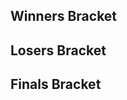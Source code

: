 <!-- Generated with http://tournament-nub.rhcloud.com/toliquipedia name=showdowngg-SFGameNight70 -->{{DISPLAYTITLE:Get Smashed at the Foundry #70: Bracket}}{{SetGame|melee}}<!--
-->{{tabs static
|name1=Overview
|link1=Get_Smashed_at_the_Foundry/70
|name2=Bracket
|link2=Get_Smashed_at_the_Foundry/70/Bracket
|This=2
}}
==Winners Bracket==
{{64DEWBracketA
|column-width=155
|r1m1p1=SFAT |r1m1p1flag=us |r1m1p1score=W |r1m1win=1
|r1m1p2=Bye |r1m1p2flag= |r1m1p2score=-

|r1m2p1=Hoof |r1m2p1flag= |r1m2p1score=2 |r1m2win=1
|r1m2p2=Zyfair |r1m2p2flag= |r1m2p2score=0

|r1m3p1=Zoap |r1m3p1flag= |r1m3p1score=1 |r1m3win=2
|r1m3p2=Deem |r1m3p2flag= |r1m3p2score=2

|r1m4p1=Arcadia |r1m4p1flag= |r1m4p1score=2 |r1m4win=1
|r1m4p2=Pride |r1m4p2flag= |r1m4p2score=1

|r1m5p1=Tang |r1m5p1flag=us |r1m5p1score=2 |r1m5win=1
|r1m5p2=PKP |r1m5p2flag= |r1m5p2score=0

|r1m6p1=Ghettotastic |r1m6p1flag= |r1m6p1score=2 |r1m6win=1
|r1m6p2=Charlezard |r1m6p2flag= |r1m6p2score=0

|r1m7p1=gaR |r1m7p1flag=us |r1m7p1score=2 |r1m7win=1
|r1m7p2=Ian |r1m7p2flag= |r1m7p2score=0

|r1m8p1=Miguel |r1m8p1flag= |r1m8p1score=2 |r1m8win=1
|r1m8p2=Wonderbean |r1m8p2flag= |r1m8p2score=0

|r1m9p1=HomeMadeWaffles |r1m9p1flag=us |r1m9p1score=2 |r1m9win=1
|r1m9p2=NRG |r1m9p2flag= |r1m9p2score=0

|r1m10p1=Dr Jwns |r1m10p1flag= |r1m10p1score=2 |r1m10win=1
|r1m10p2=Higgins |r1m10p2flag= |r1m10p2score=0

|r1m11p1=Catnip |r1m11p1flag= |r1m11p1score=2 |r1m11win=1
|r1m11p2=Yamz |r1m11p2flag= |r1m11p2score=0

|r1m12p1=Skeeter |r1m12p1flag= |r1m12p1score=2 |r1m12win=1
|r1m12p2=Flan |r1m12p2flag= |r1m12p2score=0

|r1m13p1=NMW |r1m13p1flag=us |r1m13p1score=2 |r1m13win=1
|r1m13p2=MF |r1m13p2flag= |r1m13p2score=0

|r1m14p1=Dounan |r1m14p1flag= |r1m14p1score=2 |r1m14win=1
|r1m14p2=Widlar |r1m14p2flag= |r1m14p2score=1

|r1m15p1=Bob$ |r1m15p1flag=us |r1m15p1score=2 |r1m15win=1
|r1m15p2=Blaine |r1m15p2flag= |r1m15p2score=0

|r1m16p1=Myko |r1m16p1flag= |r1m16p1score=2 |r1m16win=1
|r1m16p2=Allpain |r1m16p2flag= |r1m16p2score=0

|r1m17p1=Shroomed |r1m17p1flag=us |r1m17p1score=W |r1m17win=1
|r1m17p2=Bye |r1m17p2flag= |r1m17p2score=-

|r1m18p1=Bobo |r1m18p1flag= |r1m18p1score=0 |r1m18win=2
|r1m18p2=Sabelan |r1m18p2flag= |r1m18p2score=2

|r1m19p1=Sunny |r1m19p1flag= |r1m19p1score=2 |r1m19win=1
|r1m19p2=Mari |r1m19p2flag= |r1m19p2score=1

|r1m20p1=Char |r1m20p1flag= |r1m20p1score=2 |r1m20win=1
|r1m20p2=Paragon |r1m20p2flag= |r1m20p2score=0

|r1m21p1=D..P |r1m21p1flag=us |r1m21p1score=2 |r1m21win=1
|r1m21p2=Ultraman |r1m21p2flag= |r1m21p2score=0

|r1m22p1=ShaqFu |r1m22p1flag= |r1m22p1score=2 |r1m22win=1
|r1m22p2=DBA |r1m22p2flag= |r1m22p2score=0

|r1m23p1=Phil |r1m23p1flag=us |r1m23p1score=2 |r1m23win=1
|r1m23p2=Carlos |r1m23p2flag= |r1m23p2score=0

|r1m24p1=Narfanator |r1m24p1flag= |r1m24p1score=2 |r1m24win=1
|r1m24p2=Mike741 |r1m24p2flag= |r1m24p2score=0

|r1m25p1=Frootloop |r1m25p1flag=us |r1m25p1score=W |r1m25win=1
|r1m25p2=Bye |r1m25p2flag= |r1m25p2score=-

|r1m26p1=LTigre |r1m26p1flag= |r1m26p1score=2 |r1m26win=1
|r1m26p2=Clubs |r1m26p2flag= |r1m26p2score=0

|r1m27p1=W33dl0rd840 |r1m27p1flag=us |r1m27p1score=2 |r1m27win=1
|r1m27p2=Zander |r1m27p2flag= |r1m27p2score=0

|r1m28p1=Sage |r1m28p1flag= |r1m28p1score=2 |r1m28win=1
|r1m28p2=Evan |r1m28p2flag= |r1m28p2score=0

|r1m29p1=Berto |r1m29p1flag= |r1m29p1score=2 |r1m29win=1
|r1m29p2=PCB |r1m29p2flag= |r1m29p2score=1

|r1m30p1=Enjoiful |r1m30p1flag= |r1m30p1score=2 |r1m30win=1
|r1m30p2=Cruz |r1m30p2flag= |r1m30p2score=0

|r1m31p1=Delphiki |r1m31p1flag= |r1m31p1score=2 |r1m31win=1
|r1m31p2=Nipunn |r1m31p2flag= |r1m31p2score=0

|r1m32p1=Grandma's Cleavage |r1m32p1flag= |r1m32p1score=2 |r1m32win=1
|r1m32p2=Sky |r1m32p2flag= |r1m32p2score=0

|r2m1p1=SFAT |r2m1p1flag=us |r2m1p1score=2 |r2m1win=1
|r2m1p2=Hoof |r2m1p2flag= |r2m1p2score=0

|r2m2p1=Deem |r2m2p1flag= |r2m2p1score=1 |r2m2win=2
|r2m2p2=Arcadia |r2m2p2flag= |r2m2p2score=2

|r2m3p1=Tang |r2m3p1flag=us |r2m3p1score=2 |r2m3win=1
|r2m3p2=Ghettotastic |r2m3p2flag= |r2m3p2score=0

|r2m4p1=gaR |r2m4p1flag=us |r2m4p1score=2 |r2m4win=1
|r2m4p2=Miguel |r2m4p2flag= |r2m4p2score=0

|r2m5p1=HomeMadeWaffles |r2m5p1flag=us |r2m5p1score=2 |r2m5win=1
|r2m5p2=Dr Jwns |r2m5p2flag= |r2m5p2score=0

|r2m6p1=Catnip |r2m6p1flag= |r2m6p1score=2 |r2m6win=1
|r2m6p2=Skeeter |r2m6p2flag= |r2m6p2score=0

|r2m7p1=NMW |r2m7p1flag=us |r2m7p1score=2 |r2m7win=1
|r2m7p2=Dounan |r2m7p2flag= |r2m7p2score=0

|r2m8p1=Bob$ |r2m8p1flag=us |r2m8p1score=2 |r2m8win=1
|r2m8p2=Myko |r2m8p2flag= |r2m8p2score=0

|r2m9p1=Shroomed |r2m9p1flag=us |r2m9p1score=2 |r2m9win=1
|r2m9p2=Sabelan |r2m9p2flag= |r2m9p2score=0

|r2m10p1=Sunny |r2m10p1flag= |r2m10p1score=2 |r2m10win=1
|r2m10p2=Char |r2m10p2flag= |r2m10p2score=0

|r2m11p1=D..P |r2m11p1flag=us |r2m11p1score=2 |r2m11win=1
|r2m11p2=ShaqFu |r2m11p2flag= |r2m11p2score=0

|r2m12p1=Phil |r2m12p1flag=us |r2m12p1score=2 |r2m12win=1
|r2m12p2=Narfanator |r2m12p2flag= |r2m12p2score=0

|r2m13p1=Frootloop |r2m13p1flag=us |r2m13p1score=2 |r2m13win=1
|r2m13p2=LTigre |r2m13p2flag= |r2m13p2score=0

|r2m14p1=W33dl0rd840 |r2m14p1flag=us |r2m14p1score=1 |r2m14win=2
|r2m14p2=Sage |r2m14p2flag= |r2m14p2score=2

|r2m15p1=Berto |r2m15p1flag= |r2m15p1score=2 |r2m15win=1
|r2m15p2=Enjoiful |r2m15p2flag= |r2m15p2score=0

|r2m16p1=Delphiki |r2m16p1flag= |r2m16p1score=2 |r2m16win=1
|r2m16p2=Grandma's Cleavage |r2m16p2flag= |r2m16p2score=0

|r3m1p1=SFAT |r3m1p1flag=us |r3m1p1score=2 |r3m1win=1
|r3m1p2=Arcadia |r3m1p2flag= |r3m1p2score=0

|r3m2p1=Tang |r3m2p1flag=us |r3m2p1score=2 |r3m2win=1
|r3m2p2=gaR |r3m2p2flag=us |r3m2p2score=1

|r3m3p1=HomeMadeWaffles |r3m3p1flag=us |r3m3p1score=2 |r3m3win=1
|r3m3p2=Catnip |r3m3p2flag= |r3m3p2score=0

|r3m4p1=NMW |r3m4p1flag=us |r3m4p1score=2 |r3m4win=1
|r3m4p2=Bob$ |r3m4p2flag=us |r3m4p2score=0

|r3m5p1=Shroomed |r3m5p1flag=us |r3m5p1score=2 |r3m5win=1
|r3m5p2=Sunny |r3m5p2flag= |r3m5p2score=0

|r3m6p1=D..P |r3m6p1flag=us |r3m6p1score=0 |r3m6win=2
|r3m6p2=Phil |r3m6p2flag=us |r3m6p2score=2

|r3m7p1=Frootloop |r3m7p1flag=us |r3m7p1score=2 |r3m7win=1
|r3m7p2=Sage |r3m7p2flag= |r3m7p2score=0

|r3m8p1=Berto |r3m8p1flag= |r3m8p1score=2 |r3m8win=1
|r3m8p2=Delphiki |r3m8p2flag= |r3m8p2score=1

|r4m1p1=SFAT |r4m1p1flag=us |r4m1p1score=2 |r4m1win=1
|r4m1p2=Tang |r4m1p2flag=us |r4m1p2score=0

|r4m2p1=HomeMadeWaffles |r4m2p1flag=us |r4m2p1score=1 |r4m2win=2
|r4m2p2=NMW |r4m2p2flag=us |r4m2p2score=2

|r4m3p1=Shroomed |r4m3p1flag=us |r4m3p1score=2 |r4m3win=1
|r4m3p2=Phil |r4m3p2flag=us |r4m3p2score=0

|r4m4p1=Frootloop |r4m4p1flag=us |r4m4p1score=2 |r4m4win=1
|r4m4p2=Berto |r4m4p2flag= |r4m4p2score=0

|r5m1p1=SFAT |r5m1p1flag=us |r5m1p1score=2 |r5m1win=1
|r5m1p2=NMW |r5m1p2flag=us |r5m1p2score=0

|r5m2p1=Shroomed |r5m2p1flag=us |r5m2p1score=2 |r5m2win=1
|r5m2p2=Frootloop |r5m2p2flag=us |r5m2p2score=0
}}

==Losers Bracket==
{{64DELBracketSmwA
|tourneylink=Get Smashed at the Foundry/70
|tourneyname=Get Smashed at the Foundry #70
|l1placement=49-64
|l2placement=33-48
|l3placement=25-32
|l4placement=17-24
|l5placement=13-16
|l6placement=9-12
|l7placement=7-8
|l8placement=5-6
|column-width=155
|l1m1p1=Bye |l1m1p1flag= |l1m1p1score=- |l1m1win=2
|l1m1p2=Zyfair |l1m1p2flag= |l1m1p2score=W

|l1m2p1=Zoap |l1m2p1flag= |l1m2p1score=2 |l1m2win=1
|l1m2p2=Pride |l1m2p2flag= |l1m2p2score=1

|l1m3p1=PKP |l1m3p1flag= |l1m3p1score=0 |l1m3win=2
|l1m3p2=Charlezard |l1m3p2flag= |l1m3p2score=2

|l1m4p1=Ian |l1m4p1flag= |l1m4p1score=2 |l1m4win=1
|l1m4p2=Wonderbean |l1m4p2flag= |l1m4p2score=0

|l1m5p1=NRG |l1m5p1flag= |l1m5p1score=2 |l1m5win=1
|l1m5p2=Higgins |l1m5p2flag= |l1m5p2score=0

|l1m6p1=Yamz |l1m6p1flag= |l1m6p1score=2 |l1m6win=1
|l1m6p2=Flan |l1m6p2flag= |l1m6p2score=1

|l1m7p1=MF |l1m7p1flag= |l1m7p1score=0 |l1m7win=2
|l1m7p2=Widlar |l1m7p2flag= |l1m7p2score=2

|l1m8p1=Blaine |l1m8p1flag= |l1m8p1score=0 |l1m8win=2
|l1m8p2=Allpain |l1m8p2flag= |l1m8p2score=2

|l1m9p1=Bye |l1m9p1flag= |l1m9p1score=- |l1m9win=2
|l1m9p2=Bobo |l1m9p2flag= |l1m9p2score=W

|l1m10p1=Mari |l1m10p1flag= |l1m10p1score=2 |l1m10win=1
|l1m10p2=Paragon |l1m10p2flag= |l1m10p2score=0

|l1m11p1=Ultraman |l1m11p1flag= |l1m11p1score=2 |l1m11win=1
|l1m11p2=DBA |l1m11p2flag= |l1m11p2score=0

|l1m12p1=Carlos |l1m12p1flag= |l1m12p1score=2 |l1m12win=1
|l1m12p2=Mike741 |l1m12p2flag= |l1m12p2score=0

|l1m13p1=Bye |l1m13p1flag= |l1m13p1score=- |l1m13win=2
|l1m13p2=Clubs |l1m13p2flag= |l1m13p2score=W

|l1m14p1=Zander |l1m14p1flag= |l1m14p1score=2 |l1m14win=1
|l1m14p2=Evan |l1m14p2flag= |l1m14p2score=0

|l1m15p1=PCB |l1m15p1flag= |l1m15p1score=2 |l1m15win=1
|l1m15p2=Cruz |l1m15p2flag= |l1m15p2score=1

|l1m16p1=Nipunn |l1m16p1flag= |l1m16p1score=2 |l1m16win=1
|l1m16p2=Sky |l1m16p2flag= |l1m16p2score=0

|l2m1p1=Grandma's Cleavage |l2m1p1flag= |l2m1p1score=2 |l2m1win=1
|l2m1p2=Zyfair |l2m1p2flag= |l2m1p2score=0

|l2m2p1=Enjoiful |l2m2p1flag= |l2m2p1score=0 |l2m2win=2
|l2m2p2=Zoap |l2m2p2flag= |l2m2p2score=2

|l2m3p1=W33dl0rd840 |l2m3p1flag=us |l2m3p1score=2 |l2m3win=1
|l2m3p2=Charlezard |l2m3p2flag= |l2m3p2score=1

|l2m4p1=LTigre |l2m4p1flag= |l2m4p1score=2 |l2m4win=1
|l2m4p2=Ian |l2m4p2flag= |l2m4p2score=0

|l2m5p1=Narfanator |l2m5p1flag= |l2m5p1score=2 |l2m5win=1
|l2m5p2=NRG |l2m5p2flag= |l2m5p2score=0

|l2m6p1=ShaqFu |l2m6p1flag= |l2m6p1score=2 |l2m6win=1
|l2m6p2=Yamz |l2m6p2flag= |l2m6p2score=0

|l2m7p1=Char |l2m7p1flag= |l2m7p1score=2 |l2m7win=1
|l2m7p2=Widlar |l2m7p2flag= |l2m7p2score=1

|l2m8p1=Sabelan |l2m8p1flag= |l2m8p1score=2 |l2m8win=1
|l2m8p2=Allpain |l2m8p2flag= |l2m8p2score=0

|l2m9p1=Myko |l2m9p1flag= |l2m9p1score=2 |l2m9win=1
|l2m9p2=Bobo |l2m9p2flag= |l2m9p2score=1

|l2m10p1=Dounan |l2m10p1flag= |l2m10p1score=2 |l2m10win=1
|l2m10p2=Mari |l2m10p2flag= |l2m10p2score=0

|l2m11p1=Skeeter |l2m11p1flag= |l2m11p1score=2 |l2m11win=1
|l2m11p2=Ultraman |l2m11p2flag= |l2m11p2score=0

|l2m12p1=Dr Jwns |l2m12p1flag= |l2m12p1score=2 |l2m12win=1
|l2m12p2=Carlos |l2m12p2flag= |l2m12p2score=1

|l2m13p1=Miguel |l2m13p1flag= |l2m13p1score=2 |l2m13win=1
|l2m13p2=Clubs |l2m13p2flag= |l2m13p2score=0

|l2m14p1=Ghettotastic |l2m14p1flag= |l2m14p1score=2 |l2m14win=1
|l2m14p2=Zander |l2m14p2flag= |l2m14p2score=1

|l2m15p1=Deem |l2m15p1flag= |l2m15p1score=2 |l2m15win=1
|l2m15p2=PCB |l2m15p2flag= |l2m15p2score=1

|l2m16p1=Hoof |l2m16p1flag= |l2m16p1score=2 |l2m16win=1
|l2m16p2=Nipunn |l2m16p2flag= |l2m16p2score=1

|l3m1p1=Grandma's Cleavage |l3m1p1flag= |l3m1p1score=1 |l3m1win=2
|l3m1p2=Zoap |l3m1p2flag= |l3m1p2score=2

|l3m2p1=W33dl0rd840 |l3m2p1flag=us |l3m2p1score=2 |l3m2win=1
|l3m2p2=LTigre |l3m2p2flag= |l3m2p2score=0

|l3m3p1=Narfanator |l3m3p1flag= |l3m3p1score=0 |l3m3win=2
|l3m3p2=ShaqFu |l3m3p2flag= |l3m3p2score=2

|l3m4p1=Char |l3m4p1flag= |l3m4p1score=2 |l3m4win=1
|l3m4p2=Sabelan |l3m4p2flag= |l3m4p2score=0

|l3m5p1=Myko |l3m5p1flag= |l3m5p1score=2 |l3m5win=1
|l3m5p2=Dounan |l3m5p2flag= |l3m5p2score=0

|l3m6p1=Skeeter |l3m6p1flag= |l3m6p1score=2 |l3m6win=1
|l3m6p2=Dr Jwns |l3m6p2flag= |l3m6p2score=0

|l3m7p1=Miguel |l3m7p1flag= |l3m7p1score=2 |l3m7win=1
|l3m7p2=Ghettotastic |l3m7p2flag= |l3m7p2score=0

|l3m8p1=Deem |l3m8p1flag= |l3m8p1score=2 |l3m8win=1
|l3m8p2=Hoof |l3m8p2flag= |l3m8p2score=1

|l4m1p1=Bob$ |l4m1p1flag=us |l4m1p1score=2 |l4m1win=1
|l4m1p2=Zoap |l4m1p2flag= |l4m1p2score=0

|l4m2p1=Catnip |l4m2p1flag= |l4m2p1score=0 |l4m2win=2
|l4m2p2=W33dl0rd840 |l4m2p2flag=us |l4m2p2score=2

|l4m3p1=gaR |l4m3p1flag=us |l4m3p1score=2 |l4m3win=1
|l4m3p2=ShaqFu |l4m3p2flag= |l4m3p2score=0

|l4m4p1=Arcadia |l4m4p1flag= |l4m4p1score=2 |l4m4win=1
|l4m4p2=Char |l4m4p2flag= |l4m4p2score=0

|l4m5p1=Delphiki |l4m5p1flag= |l4m5p1score=2 |l4m5win=1
|l4m5p2=Myko |l4m5p2flag= |l4m5p2score=0

|l4m6p1=Sage |l4m6p1flag= |l4m6p1score=1 |l4m6win=2
|l4m6p2=Skeeter |l4m6p2flag= |l4m6p2score=2

|l4m7p1=D..P |l4m7p1flag=us |l4m7p1score=2 |l4m7win=1
|l4m7p2=Miguel |l4m7p2flag= |l4m7p2score=0

|l4m8p1=Sunny |l4m8p1flag= |l4m8p1score=2 |l4m8win=1
|l4m8p2=Deem |l4m8p2flag= |l4m8p2score=1

|l5m1p1=Bob$ |l5m1p1flag=us |l5m1p1score=2 |l5m1win=1
|l5m1p2=W33dl0rd840 |l5m1p2flag=us |l5m1p2score=0

|l5m2p1=gaR |l5m2p1flag=us |l5m2p1score=2 |l5m2win=1
|l5m2p2=Arcadia |l5m2p2flag= |l5m2p2score=0

|l5m3p1=Delphiki |l5m3p1flag= |l5m3p1score=0 |l5m3win=2
|l5m3p2=Skeeter |l5m3p2flag= |l5m3p2score=2

|l5m4p1=D..P |l5m4p1flag=us |l5m4p1score=2 |l5m4win=1
|l5m4p2=Sunny |l5m4p2flag= |l5m4p2score=0

|l6m1p1=Phil |l6m1p1flag=us |l6m1p1score=2 |l6m1win=1
|l6m1p2=Bob$ |l6m1p2flag=us |l6m1p2score=1

|l6m2p1=Berto |l6m2p1flag= |l6m2p1score=1 |l6m2win=2
|l6m2p2=gaR |l6m2p2flag=us |l6m2p2score=2

|l6m3p1=Tang |l6m3p1flag=us |l6m3p1score=0 |l6m3win=2
|l6m3p2=Skeeter |l6m3p2flag= |l6m3p2score=2

|l6m4p1=HomeMadeWaffles |l6m4p1flag=us |l6m4p1score=0 |l6m4win=2
|l6m4p2=D..P |l6m4p2flag=us |l6m4p2score=2

|l7m1p1=Phil |l7m1p1flag=us |l7m1p1score=1 |l7m1win=2
|l7m1p2=gaR |l7m1p2flag=us |l7m1p2score=2

|l7m2p1=Skeeter |l7m2p1flag= |l7m2p1score=0 |l7m2win=2
|l7m2p2=D..P |l7m2p2flag=us |l7m2p2score=2

|l8m1p1=NMW |l8m1p1flag=us |l8m1p1score=2 |l8m1win=1
|l8m1p2=gaR |l8m1p2flag=us |l8m1p2score=0

|l8m2p1=Frootloop |l8m2p1flag=us |l8m2p1score=2 |l8m2win=1
|l8m2p2=D..P |l8m2p2flag=us |l8m2p2score=0
}}
<onlyinclude>
==Finals Bracket==
{{DEFinalSmwBracket
|tourneylink=Get Smashed at the Foundry/70
|tourneyname=Get Smashed at the Foundry #70
|l1placement=4
|r2placement=3
|r3loserplacement=2
|r3winnerplacement=1
|export_score=true
<!-- FROM WINNERS -->
|r1m1p1=SFAT |r1m1p1flag=us |r1m1p1score=3 |r1m1win=1
|r1m1p2=Shroomed |r1m1p2flag=us |r1m1p2score=1

<!-- FROM LOSERS -->
|l1m1p1=NMW |l1m1p1flag=us |l1m1p1score=1 |l1m1win=2
|l1m1p2=Frootloop |l1m1p2flag=us |l1m1p2score=2

<!-- LOSERS FINALS -->
|r2m1p1=Shroomed |r2m1p1flag=us |r2m1p1score=2 |r2m1win=2
|r2m1p2=Frootloop |r2m1p2flag=us |r2m1p2score=3

<!-- GRAND FINALS -->
|r3m1p1=SFAT |r3m1p1flag=us |r3m1p1score=3 |r3m1win=1
|r3m1p2=Frootloop |r3m1p2flag=us |r3m1p2score=0
}}
</onlyinclude>
